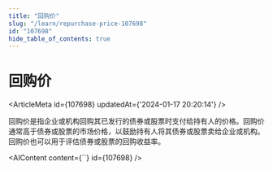 ```yaml
---
title: "回购价"
slug: "/learn/repurchase-price-107698"
id: "107698"
hide_table_of_contents: true
---
```



# 回购价

<ArticleMeta id={107698} updatedAt={'2024-01-17 20:20:14'} />
<div className='border-solid border-b border-t-0 my-4 border-[var(--ifm-color-gray-300)]' />

回购价是指企业或机构回购其已发行的债券或股票时支付给持有人的价格。回购价通常高于债券或股票的市场价格，以鼓励持有人将其债券或股票卖给企业或机构。回购价也可以用于评估债券或股票的回购收益率。

<AIContent content={``} id={107698} />
